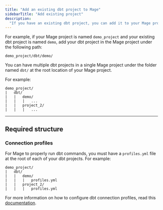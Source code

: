 ```yaml
---
title: "Add an existing dbt project to Mage"
sidebarTitle: "Add existing project"
description:
  "If you have an existing dbt project, you can add it to your Mage project."
---
```


For example, if your Mage project is named `demo_project` and your existing dbt
project is named `demo`, add your dbt project in the Mage project under the
following path:

```
demo_project/dbt/demo/
```

You can have multiple dbt projects in a single Mage project under the folder
named `dbt/` at the root location of your Mage project.

For example:

```
demo_project/
|   dbt/
|   |   demo/
|   |   |   ...
|   |   project_2/
|   |   |   ...
```

---

## Required structure

### Connection profiles

For Mage to properly run dbt commands, you must have a `profiles.yml` file at
the root of each of your dbt projects. For example:

```
demo_project/
|   dbt/
|   |   demo/
|   |   |   profiles.yml
|   |   project_2/
|   |   |   profiles.yml
```

For more information on how to configure dbt connection profiles, read this
[documentation](/dbt/connection-profiles).
